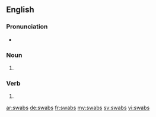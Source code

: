 ==English==

===Pronunciation===
* {{rhymes|ɒbz|lang=en}}

===Noun===
{{head|en|plural}}

# {{plural of|swab|lang=en}}

===Verb===
{{head|en}}

# {{en-third-person singular of|swab}}

[[ar:swabs]]
[[de:swabs]]
[[fr:swabs]]
[[my:swabs]]
[[sv:swabs]]
[[vi:swabs]]